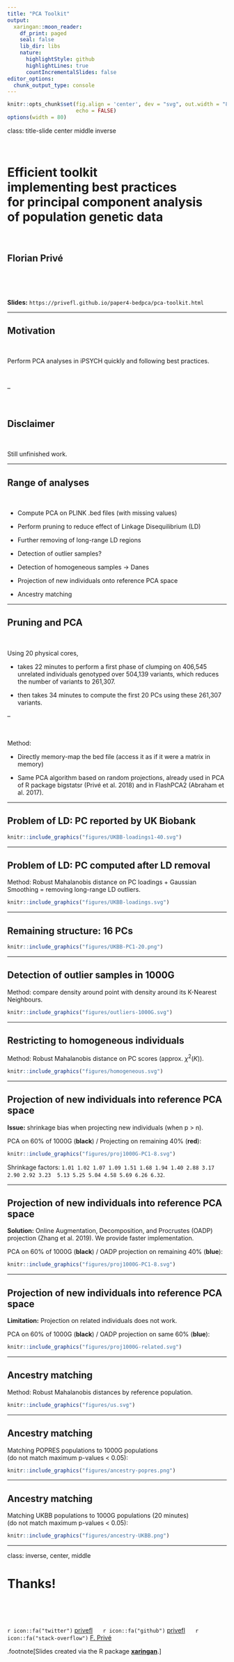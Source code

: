 ```yaml
---
title: "PCA Toolkit"
output:
  xaringan::moon_reader:
    df_print: paged
    seal: false
    lib_dir: libs
    nature:
      highlightStyle: github
      highlightLines: true
      countIncrementalSlides: false
editor_options: 
  chunk_output_type: console
---
```


```r
knitr::opts_chunk$set(fig.align = 'center', dev = "svg", out.width = "80%",
                      echo = FALSE)
options(width = 80)
```

class: title-slide center middle inverse

<br>

# Efficient toolkit <br> implementing best practices <br> for principal component analysis <br> of population genetic data

<br>

## Florian Privé

<br>

<br>

**Slides:** `https://privefl.github.io/paper4-bedpca/pca-toolkit.html`

---

## Motivation

<br>

Perform PCA analyses in iPSYCH quickly and following best practices.

<br>

--

<br>


## Disclaimer

<br>

Still unfinished work.

---

## Range of analyses

<br>

- Compute PCA on PLINK .bed files (with missing values)

- Perform pruning to reduce effect of Linkage Disequilibrium (LD)

- Further removing of long-range LD regions

- Detection of outlier samples?

- Detection of homogeneous samples -> Danes

- Projection of new individuals onto reference PCA space

- Ancestry matching

---

## Pruning and PCA

<br>

Using 20 physical cores,

- takes 22 minutes to perform a first phase of clumping on 406,545 unrelated individuals genotyped over 504,139 variants, which reduces the number of variants to 261,307. 

- then takes 34 minutes to compute the first 20 PCs using these 261,307 variants.

--

<br>

Method:

- Directly memory-map the bed file (access it as if it were a matrix in memory)

- Same PCA algorithm based on random projections, already used in PCA of R package bigstatsr (Privé et al. 2018) and in FlashPCA2 (Abraham et al. 2017).

---

## Problem of LD: PC reported by UK Biobank

```r
knitr::include_graphics("figures/UKBB-loadings1-40.svg")
```

---

## Problem of LD: PC computed after LD removal

Method: Robust Mahalanobis distance on PC loadings + Gaussian Smoothing = removing long-range LD outliers.

```r
knitr::include_graphics("figures/UKBB-loadings.svg")
```

---

## Remaining structure: 16 PCs

```r
knitr::include_graphics("figures/UKBB-PC1-20.png")
```

---

## Detection of outlier samples in 1000G

Method: compare density around point with density around its K-Nearest Neighbours.

```r
knitr::include_graphics("figures/outliers-1000G.svg")
```

---

## Restricting to homogeneous individuals

Method: Robust Mahalanobis distance on PC scores (approx. $\chi^2(K)$).

```r
knitr::include_graphics("figures/homogeneous.svg")
```

---

## Projection of new individuals into reference PCA space

**Issue:** shrinkage bias when projecting new individuals (when p > n).

PCA on 60% of 1000G (**black**) / Projecting on remaining 40% (**red**):

```r
knitr::include_graphics("figures/proj1000G-PC1-8.svg")
```

Shrinkage factors: `1.01 1.02 1.07 1.09 1.51 1.68 1.94 1.40 2.88 3.17 2.90 2.92 3.23  5.13 5.25 5.04 4.58 5.69 6.26 6.32`.

---

## Projection of new individuals into reference PCA space

**Solution:** Online Augmentation, Decomposition, and Procrustes (OADP) projection (Zhang et al. 2019). We provide faster implementation.

PCA on 60% of 1000G (**black**) / OADP projection on remaining 40% (**blue**):

```r
knitr::include_graphics("figures/proj1000G-PC1-8.svg")
```

---

## Projection of new individuals into reference PCA space

**Limitation:** Projection on related individuals does not work.

PCA on 60% of 1000G (**black**) / OADP projection on same 60% (**blue**):

```r
knitr::include_graphics("figures/proj1000G-related.svg")
```

---

## Ancestry matching

Method: Robust Mahalanobis distances by reference population.

```r
knitr::include_graphics("figures/us.svg")
```

---

## Ancestry matching

Matching POPRES populations to 1000G populations    
(do not match maximum p-values < 0.05):


```r
knitr::include_graphics("figures/ancestry-popres.png")
```

---

## Ancestry matching

Matching UKBB populations to 1000G populations (20 minutes)  
(do not match maximum p-values < 0.05):

```r
knitr::include_graphics("figures/ancestry-UKBB.png")
```

---

class: inverse, center, middle

# Thanks!

<br>

<br>

`r icon::fa("twitter")` [privefl](https://twitter.com/privefl) &nbsp;&nbsp;&nbsp;&nbsp; `r icon::fa("github")` [privefl](https://github.com/privefl) &nbsp;&nbsp;&nbsp;&nbsp; `r icon::fa("stack-overflow")` [F. Privé](https://stackoverflow.com/users/6103040/f-priv%c3%a9)

.footnote[Slides created via the R package [**xaringan**](https://github.com/yihui/xaringan).]
